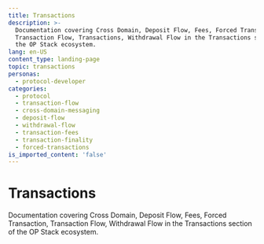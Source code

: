 ```yaml
---
title: Transactions
description: >-
  Documentation covering Cross Domain, Deposit Flow, Fees, Forced Transaction,
  Transaction Flow, Transactions, Withdrawal Flow in the Transactions section of
  the OP Stack ecosystem.
lang: en-US
content_type: landing-page
topic: transactions
personas:
  - protocol-developer
categories:
  - protocol
  - transaction-flow
  - cross-domain-messaging
  - deposit-flow
  - withdrawal-flow
  - transaction-fees
  - transaction-finality
  - forced-transactions
is_imported_content: 'false'
---
```



# Transactions

Documentation covering Cross Domain, Deposit Flow, Fees, Forced Transaction, Transaction Flow, Withdrawal Flow in the Transactions section of the OP Stack ecosystem.

<Cards>

  <Card title="Transaction fees on OP Stack" href="/concepts/transactions/fees" />

  <Card title="Transaction finality on OP Stack" href="/concepts/transactions/finality" />

  <Card title="Forced transaction" href="/concepts/transactions/forced-txs" />

  <Card title="Cross-Domain" href="/concepts/bridging/cross-domain" />

  <Card title="Deposit flow" href="/concepts/transactions/deposits" />

  <Card title="Transaction Flow" href="/concepts/transactions/flow" />

  <Card title="Withdrawal flow" href="/concepts/transactions/withdrawals" />

</Cards>
